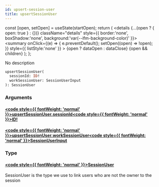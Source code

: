 ```yaml
---
id: upsert-session-user
title: upsertSessionUser
---
```









  const [open, setOpen] = useState(startOpen);
  return (
    <details {...(open ? { open: true } : {})} className="details" style={{ border:'none', boxShadow:'none', background:'var(--ifm-background-color)' }}>
      <summary
        onClick={(e) => {
          e.preventDefault();
          setOpen((open) => !open);
        }}
        style={{ listStyle:'none' }}
      >
      {open ? dataOpen : dataClose}
      </summary>
      {open && children}
    </details>
  );
};








No description


```graphql
upsertSessionUser(
  sessionId: ID!
  workSessionUser: SessionUserInput
): SessionUser
```




### Arguments

#### [<code style={{ fontWeight: 'normal' }}>upsertSessionUser.<b>sessionId</b></code>](#)<Bullet />[<code style={{ fontWeight: 'normal' }}><b>ID!</b></code>](/api/types/scalars/id.mdx) <Badge class="badge badge--secondary badge--non_null" text="non-null"/> <Badge class="badge badge--secondary " text="scalar"/> 



#### [<code style={{ fontWeight: 'normal' }}>upsertSessionUser.<b>workSessionUser</b></code>](#)<Bullet />[<code style={{ fontWeight: 'normal' }}><b>SessionUserInput</b></code>](/api/types/inputs/session-user-input.mdx) <Badge class="badge badge--secondary " text="input"/> 



### Type

#### [<code style={{ fontWeight: 'normal' }}><b>SessionUser</b></code>](/api/types/objects/session-user.mdx) <Badge class="badge badge--secondary " text="object"/> 
SessionUser is the type we use to link users who are not the owner to the 
session